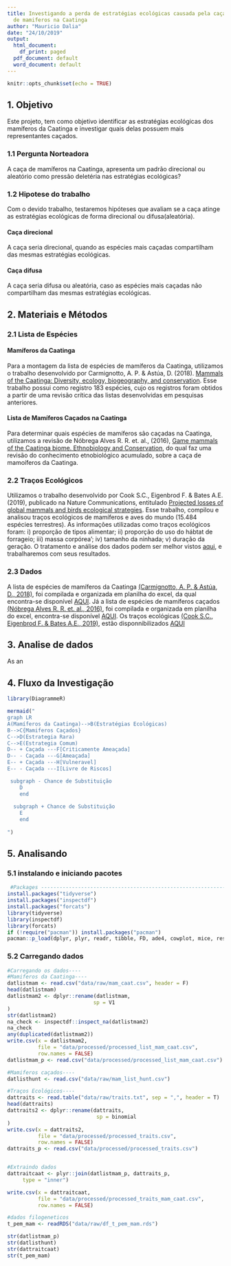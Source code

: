 ```yaml
---
title: Investigando a perda de estratégias ecológicas causada pela caça
  de mamiferos na Caatinga
author: "Mauricio Dalia"
date: "24/10/2019"
output:
  html_document:
    df_print: paged
  pdf_document: default
  word_document: default
---
```


```r
knitr::opts_chunk$set(echo = TRUE)
```

## 1. Objetivo

  Este projeto, tem como objetivo identificar as estratégias ecológicas dos mamíferos
da Caatinga e investigar quais delas possuem mais representantes caçados.

### 1.1 Pergunta Norteadora
  A caça de mamíferos na Caatinga, apresenta um padrão direcional ou aleatório como pressão deletéria nas estratégias ecológicas?
  
### 1.2 Hipotese do trabalho
  Com o devido trabalho, testaremos hipóteses que avaliam se a caça atinge as estratégias ecológicas de forma direcional ou difusa(aleatória). 

#### Caça direcional
  A caça seria direcional, quando as espécies mais caçadas compartilham das mesmas estratégias ecológicas.
  
#### Caça difusa
  A caça seria difusa ou aleatória, caso as espécies mais caçadas não compartilham das mesmas estratégias ecológicas.


## 2. Materiais e Métodos

### 2.1 Lista de Espécies
#### Mamíferos da Caatinga
   Para a montagem da lista de espécies de mamíferos da Caatinga, utilizamos o trabalho desenvolvido por Carmignotto, A. P. & Astúa, D. (2018). [Mammals of the Caatinga: Diversity, ecology, biogeography, and conservation](https://link.springer.com/chapter/10.1007/978-3-319-68339-3_8). Esse trabalho possui como registro 183 espécies, cujo os registros foram obtidos a partir de uma revisão crítica das listas desenvolvidas em pesquisas anteriores. 

#### Lista de Mamíferos Caçados na Caatinga
  Para determinar quais espécies de mamíferos são caçadas na Caatinga, utilizamos a revisão de Nóbrega Alves R. R. et. al., (2016), [Game mammals of the Caatinga biome. Ethnobiology and Conservation](http://ethnobioconservation.com/index.php/ebc/article/download/90/79), do qual faz uma revisão do conhecimento etnobiológico acumulado, sobre a caça de mamoíferos da Caatinga.


### 2.2 Traços Ecológicos
 Utilizamos o trabalho desenvolvido por Cook S.C., Eigenbrod F. & Bates A.E. (2019), publicado na Nature Communications, entitulado [Projected losses of global mammals and birds ecological strategies](https://www.nature.com/articles/s41467-019-10284-z).
  Esse trabalho, compilou e analisou traços ecológicos de mamíferos e aves do mundo (15.484 espécies terrestres). As informações utilizadas como traços ecológicos foram: i) proporção de tipos alimentar; ii) proporção do uso do hábtat de forrageio; iii) massa corpórea'; iv) tamanho da ninhada; v) duração da geração. O tratamento e análise dos dados podem ser melhor vistos [aqui](https://www.nature.com/articles/s41467-019-10284-z), e trabalharemos com seus resultados.

### 2.3 Dados
  A lista de espécies de mamíferos da Caatinga [(Carmignotto, A. P. & Astúa, D., 2018)](https://link.springer.com/chapter/10.1007/978-3-319-68339-3_8), foi compilada e organizada em planilha do excel, da qual encontra-se disponível [AQUI](https://docs.google.com/spreadsheets/d/17r2wn1nD07B7LY8vvGQe_t0pxUcPSUO1Q0JnNlEZ-xQ/edit?usp=sharing).
  Já a lista de espécies de mamíferos caçados [(Nóbrega Alves R. R. et. al., 2016)](http://ethnobioconservation.com/index.php/ebc/article/download/90/79), foi compilada e organizada em planilha do excel, encontra-se disponível [AQUI](https://docs.google.com/spreadsheets/d/1c3ATQ6x2KjyMuskkBMVJccAxi7KhJ71Uay_HqaW7eWs/edit?usp=sharing).
  Os traços ecológicas [(Cook S.C., Eigenbrod F. & Bates A.E., 2019)](https://www.nature.com/articles/s41467-019-10284-z), estão disponnibilizados [AQUI](https://github.com/03rcooke/hyper_pca/blob/master/data/trait.csv)
  
  
## 3. Analise de dados

  As an


## 4. Fluxo da Investigação
```r
library(DiagrammeR)

mermaid("
graph LR
A(Mamíferos da Caatinga)-->B(Estratégias Ecológicas)
B-->C{Mamiferos Caçados}
C-->D(Estrategia Rara)
C-->E(Estrategia Comum)
D-- + Caçada ---F[Criticamente Ameaçada]
D-- - Caçada ---G[Ameaçada]
E-- + Caçada ---H[Vulneravel]
E-- - Caçada ---I[Livre de Riscos]

 subgraph - Chance de Substituição
    D
    end
    
  subgraph + Chance de Substituição
    E
    end
    
")
```

## 5. Analisando

### 5.1 instalando e iniciando pacotes

```r
 #Packages ----------------------------------------------------------------
install.packages("tidyverse")
install.packages("inspectdf")
install.packages("forcats")
library(tidyverse)
library(inspectdf)
library(forcats)
if (!require("pacman")) install.packages("pacman")
pacman::p_load(dplyr, plyr, readr, tibble, FD, ade4, cowplot, mice, reshape2, tidyr, ks, hypervolume, alphahull, purrr, TTR, plotrix, agricolae, psych)

```

### 5.2 Carregando dados

```r
#Carregando os dados----
#Mamiferos da Caatinga----
datlistmam <- read.csv("data/raw/mam_caat.csv", header = F)
head(datlistmam)
datlistmam2 <- dplyr::rename(datlistmam, 
                            sp = V1
)
str(datlistmam2)
na_check <- inspectdf::inspect_na(datlistmam2)
na_check
any(duplicated(datlistmam2)) 
write.csv(x = datlistmam2, 
          file = "data/processed/processed_list_mam_caat.csv", 
          row.names = FALSE)
datlistmam_p <- read.csv("data/processed/processed_list_mam_caat.csv")

#Mamiferos caçados----
datlisthunt <- read.csv("data/raw/mam_list_hunt.csv")

#Traços Ecológicos----
dattraits <- read.table("data/raw/traits.txt", sep = ",", header = T)
head(dattraits)
dattraits2 <- dplyr::rename(dattraits, 
                             sp = binomial
)
write.csv(x = dattraits2, 
          file = "data/processed/processed_traits.csv", 
          row.names = FALSE)
dattraits_p <- read.csv("data/processed/processed_traits.csv")


#Extraindo dados
dattraitcaat <- plyr::join(datlistmam_p, dattraits_p,
     type = "inner")

write.csv(x = dattraitcaat, 
          file = "data/processed/processed_traits_mam_caat.csv", 
          row.names = FALSE)

#dados filogeneticos
t_pem_mam <- readRDS("data/raw/df_t_pem_mam.rds")
```

```r

str(datlistmam_p)
str(datlisthunt)
str(dattraitcaat)
str(t_pem_mam) 

```